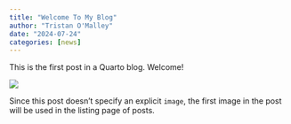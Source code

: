 ```yaml
---
title: "Welcome To My Blog"
author: "Tristan O'Malley"
date: "2024-07-24"
categories: [news]
---
```


This is the first post in a Quarto blog. Welcome!

![](thumbnail.jpg)

Since this post doesn't specify an explicit `image`, the first image in the post will be used in the listing page of posts.
